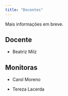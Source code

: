 ```yaml
---
title: "Docentes"
---
```


Mais informações em breve.


## Docente

- Beatriz Milz


## Monitoras

- Carol Moreno

- Tereza Lacerda

